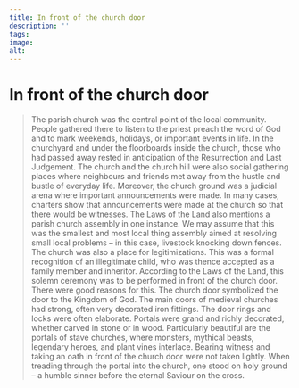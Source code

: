 ```yaml
---
title: In front of the church door
description: ''
tags:
image: 
alt: 
---
```



# In front of the church door

<Blockquote
    quote='“The man who legitimises someone, the person who consents to the inheritance or allodial land and the legitimised son-to-be all go to the church door together, and they all carry one book.”'
    footer='Inheritance list, chapter 8' />
    

The parish church was the central point of the local community. People gathered there to listen to the priest preach the word of God and to mark weekends, holidays, or important events in life. In the churchyard and under the floorboards inside the church, those who had passed away rested in anticipation of the Resurrection and Last Judgement. The church and the church hill were also social gathering places where neighbours and friends met away from the hustle and bustle of everyday life. Moreover, the church ground was a judicial arena where important announcements were made. In many cases, charters show that announcements were made at the church so that there would be witnesses. The Laws of the Land also mentions a parish church assembly in one instance. We may assume that this was the smallest and most local thing assembly aimed at resolving small local problems – in this case, livestock knocking down fences. The church was also a place for legitimizations. This was a formal recognition of an illegitimate child, who was thence accepted as a family member and inheritor. According to the Laws of the Land, this solemn ceremony was to be performed in front of the church door. There were good reasons for this. The church door symbolized the door to the Kingdom of God. The main doors of medieval churches had strong, often very decorated iron fittings. The door rings and locks were often elaborate. Portals were grand and richly decorated, whether carved in stone or in wood. Particularly beautiful are the portals of stave churches, where monsters, mythical beasts, legendary heroes, and plant vines interlace. Bearing witness and taking an oath in front of the church door were not taken lightly. When treading through the portal into the church, one stood on holy ground – a humble sinner before the eternal Saviour on the cross.

<Work id="ubb-diplom-0257" />
